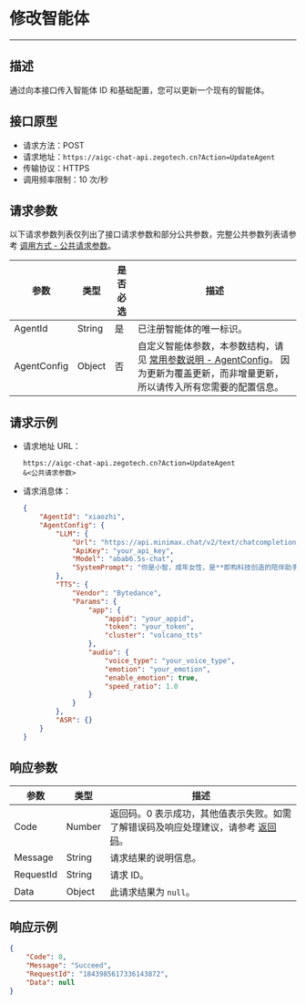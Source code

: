 # 修改智能体

---

##  描述

通过向本接口传入智能体 ID 和基础配置，您可以更新一个现有的智能体。

## 接口原型

- 请求方法：POST
- 请求地址：`https://aigc-chat-api.zegotech.cn?Action=UpdateAgent`
- 传输协议：HTTPS
- 调用频率限制：10 次/秒

## 请求参数

以下请求参数列表仅列出了接口请求参数和部分公共参数，完整公共参数列表请参考 [调用方式 - 公共请求参数](./../Accessing%20Server%20APIs.mdx#公共请求参数)。

| 参数               | 类型   | 是否必选 | 描述             |
|------------------|------|------|-------------------------|
| AgentId          | String | 是    | 已注册智能体的唯一标识。                                                             |
| AgentConfig | Object | 否    | 自定义智能体参数，本参数结构，请见 [常用参数说明 - AgentConfig](./../Common%20Parameter%20Description.mdx#agentconfig)。 <Note title="说明">因为更新为覆盖更新，而非增量更新，所以请传入所有您需要的配置信息。</Note>      |

## 请求示例

- 请求地址 URL：

    ```https
    https://aigc-chat-api.zegotech.cn?Action=UpdateAgent
    &<公共请求参数>
    ```

- 请求消息体：
    ```json
    {
        "AgentId": "xiaozhi",
        "AgentConfig": {
            "LLM": {
                "Url": "https://api.minimax.chat/v2/text/chatcompletion_v2",
                "ApiKey": "your_api_key",
                "Model": "abab6.5s-chat",
                "SystemPrompt": "你是小智，成年女性，是**即构科技创造的陪伴助手**，上知天文下知地理，聪明睿智、热情友善。\n对话要求：1、按照人设要求与用户对话。\n2、不能超过100字。"
            },
            "TTS": {
                "Vendor": "Bytedance",
                "Params": {
                    "app": {
                        "appid": "your_appid",
                        "token": "your_token",
                        "cluster": "volcano_tts"
                    },
                    "audio": {
                        "voice_type": "your_voice_type",
                        "emotion": "your_emotion",
                        "enable_emotion": true,
                        "speed_ratio": 1.0
                    }
                }
            },
            "ASR": {}
        }
    }
    ```

## 响应参数

| 参数 | 类型 | 描述 |
|------|------|------|
| Code | Number | 返回码。0 表示成功，其他值表示失败。如需了解错误码及响应处理建议，请参考 [返回码](./../Return%20codes.mdx)。 |
| Message | String | 请求结果的说明信息。 |
| RequestId | String | 请求 ID。 |
| Data | Object | 此请求结果为 `null`。 |

## 响应示例

```json
{
    "Code": 0,
    "Message": "Succeed",
    "RequestId": "1843985617336143872",
    "Data": null
}
```